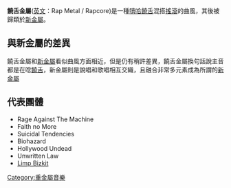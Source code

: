 {{Link style|time=2015-12-11T03:12:22+00:00}}
{{noteTA
|T=zh-hans:饶舌金属;zh-hk:Rap Metal;zh-tw:饒舌金屬;
}}
{{genrebox
|name              =饒舌金屬
|color             =white
|bgcolor           =#BB0022
|stylistic_origins = <!--Do not change the following stylistic origins. --> [[另類金屬|另類金屬]]<br>[[:en:Groove_metal|Groove metal]]<br>[[放克搖滾|放克搖滾]]<br>[[重金屬音樂|重金屬]]<br>[[油漬搖滾|油漬搖滾]]<br>[[嘻哈|嘻哈]]<br>[[後垃圾|後垃圾]]<br>[[工業金屬|工業金屬]]<br>[[新金屬|新金屬]]
|cultural_origins  =1980年代中期至末期的[[美國|美國]]
|instruments       =[[歌唱|主唱]] - [[MC_(音樂)|MC]] - [[電吉他|電吉他]] - [[電貝斯|貝斯]] - [[爵士鼓|鼓]] -  [[鍵盤樂器|鍵盤]]（部分） -  [[唱盤|唱盤]] - [[取樣器|取樣器]]
|popularity        =1980年代初期與1990年代中至末期的全世界。  
|derivatives       =
|subgenrelist      =
|subgenres         =
|fusiongenres      =
|regional_scenes   =
|other_topics      =
}}

'''饒舌金屬'''([[英文|英文]]：Rap Metal / Rapcore)是一種[[嘻哈|嘻哈]][[饒舌|饒舌]]混搭[[搖滾|搖滾]]的曲風，其後被歸類於[[新金屬|新金屬]]。

==與新金屬的差異==
饒舌金屬和[[新金屬|新金屬]]看似曲風方面相近，但是仍有稍許差異，饒舌金屬換句話說主音都是在唸[[饒舌|饒舌]]，新金屬則是說唱和歌唱相互交織，且融合非常多元素成為所謂的[[新金屬|新金屬]]

==代表團體==
*Rage Against The Machine
*Faith no More
*Suicidal Tendencies
*Biohazard
*Hollywood Undead
*Unwritten Law
*[[:林普巴茲提特|Limp Bizkit]]

{{Heavymetal}}
{{嘻哈}}
[[Category:重金屬音樂|Category:重金屬音樂]]